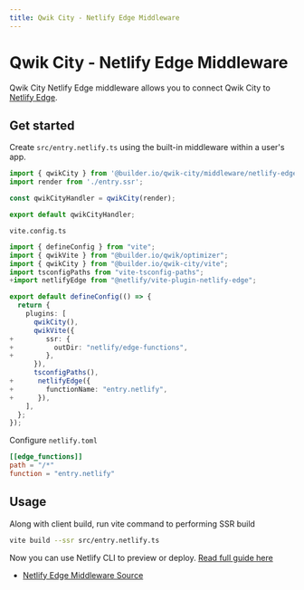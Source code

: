 ```yaml
---
title: Qwik City - Netlify Edge Middleware
---
```


# Qwik City - Netlify Edge Middleware

Qwik City Netlify Edge middleware allows you to connect Qwik City to [Netlify Edge](https://docs.netlify.com/netlify-labs/experimental-features/edge-functions/).

## Get started

Create `src/entry.netlify.ts` using the built-in middleware within a user's app.

```typescript
import { qwikCity } from '@builder.io/qwik-city/middleware/netlify-edge';
import render from './entry.ssr';

const qwikCityHandler = qwikCity(render);

export default qwikCityHandler;
```

`vite.config.ts`

```typescript
import { defineConfig } from "vite";
import { qwikVite } from "@builder.io/qwik/optimizer";
import { qwikCity } from "@builder.io/qwik-city/vite";
import tsconfigPaths from "vite-tsconfig-paths";
+import netlifyEdge from "@netlify/vite-plugin-netlify-edge";

export default defineConfig(() => {
  return {
    plugins: [
      qwikCity(),
      qwikVite({
+        ssr: {
+          outDir: "netlify/edge-functions",
+        },
      }),
      tsconfigPaths(),
+      netlifyEdge({
+        functionName: "entry.netlify",
+      }),
    ],
  };
});
```

Configure `netlify.toml`

```toml
[[edge_functions]]
path = "/*"
function = "entry.netlify"
```

## Usage

Along with client build, run vite command to performing SSR build

```bash
vite build --ssr src/entry.netlify.ts
```

Now you can use Netlify CLI to preview or deploy. [Read full guide here](https://github.com/BuilderIO/qwik/blob/main/starters/servers/netlify-edge/README.md)

- [Netlify Edge Middleware Source](https://github.com/BuilderIO/qwik/blob/main/packages/qwik-city/middleware/netlify-edge/index.ts)
